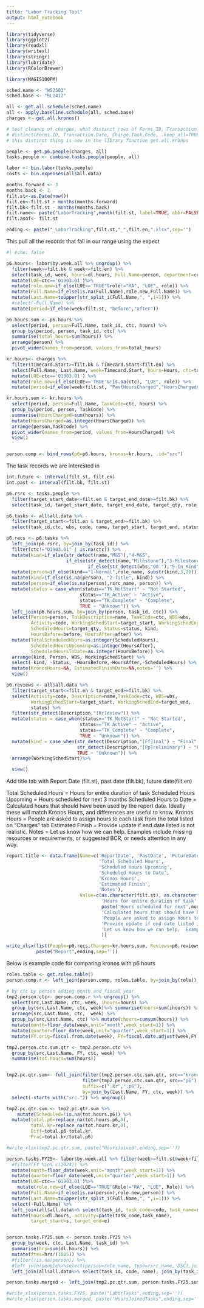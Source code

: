 ```yaml
---
title: "Labor Tracking Tool"
output: html_notebook
---
```


```r
library(tidyverse)
library(ggplot2)
library(readxl)
library(writexl)
library(stringr)
library(lubridate)
library(RColorBrewer)

library(MAGIS100PM)
```

```r
sched.name <- "WS2503"
sched.base <- "BL2412"

all <- get.all.schedule(sched.name) 
all <- apply.baseline.schedule(all, sched.base)
charges <- get.all.kronos()

# test cleanup of charges, what distinct rows of Fermi.ID, Transaction.Date, Charge.Task.Code
# distinct(Fermi.ID, Transaction.Date, Charge.Task.Code, .keep_all=TRUE) %>% 
# this distinct thing is now in the library function get.all.kronos 

people <- get.p6.people(charges, all)
tasks.people <- combine.tasks.people(people, all)

labor <- bin.labor(tasks.people)
costs <- bin.expenses(all$all.data)
```

```r
months.forward <- 3
months.back <- 2
filt.st<-as.Date(now())
filt.en<-filt.st + months(months.forward)
filt.bk<-filt.st - months(months.back)
filt.name<- paste("LaborTracking",month(filt.st, label=TRUE, abbr=FALSE))
filt.asof<- filt.st

ending <- paste("_LaborTracking",filt.st,"_",filt.en,".xlsx",sep='')
```

This pull all the records that fall in our range using the expect

```r
#| echo: false

p6.hours<- labor$by.week.all %>% ungroup() %>% 
  filter(week>=filt.bk & week<=filt.en) %>%
  select(task_id, week, hours=dl.hours, Full.Name=person, department=code, ctc=ctc, role=Role) %>%
  mutate(LOE=ctc=='Q1903.01')%>%
  mutate(role.new=if_else(LOE=='TRUE'&role!="RA", "LOE", role)) %>%
  mutate(Full.Name=if_else(is.na(Full.Name),role.new,Full.Name)) %>%
  mutate(Last.Name=toupper(str_split_i(Full.Name,", ",i=1))) %>% 
  #select(-Full.Name) %>%
  mutate(period=if_else(week<filt.st, "before","after"))

p6.hours.sum <- p6.hours %>% 
  select(period, person=Full.Name, task_id, ctc, hours) %>% 
  group_by(period, person, task_id, ctc) %>% 
  summarise(total_hours=sum(hours)) %>%
  arrange(person) %>% 
  pivot_wider(names_from=period, values_from=total_hours)
```

```r
kr.hours<- charges %>% 
  filter(Timecard.Start>=filt.bk & Timecard.Start<filt.en) %>%
  select(Full.Name, Last.Name, week=Timecard.Start, hours=Hours, ctc=taskcode, department=DSC, role=Role) %>%
  mutate(LOE=ctc=='Q1903.01') %>%
  mutate(role.new=if_else(LOE=='TRUE'&!is.na(ctc), "LOE", role)) %>%
  mutate(period=if_else(week<filt.st, "PastHoursCharged","HoursChargedAfterReportDate"))

kr.hours.sum <- kr.hours %>% 
  select(period, person=Full.Name, TaskCode=ctc, hours) %>% 
  group_by(period, person, TaskCode) %>% 
  summarise(HoursCharged=sum(hours)) %>%
  mutate(HoursCharged=as.integer(HoursCharged)) %>%
  arrange(person,TaskCode) %>% 
  pivot_wider(names_from=period, values_from=HoursCharged) %>%
  view()


person.comp <- bind_rows(p6=p6.hours, kronos=kr.hours, .id="src")

```

The task records we are interested in

```r

int.future <- interval(filt.st, filt.en)
int.past <- interval(filt.bk, filt.st)

p6.rsrc <- tasks.people %>%
  filter(target_start_date<=filt.en & target_end_date>=filt.bk) %>% 
  select(task_id, target_start_date, target_end_date, target_qty, role_name, rsrc_name)

p6.tasks <- all$all.data %>% 
  filter(target_start<=filt.en & target_end>=filt.bk) %>% 
  select(task_id,ctc, wbs, code, name, target_start, target_end, status,dur)

p6.recs <- p6.tasks %>% 
  left_join(p6.rsrc, by=join_by(task_id)) %>% 
  filter(ctc!="Q1903.01" | is.na(ctc)) %>% 
  mutate(kind=if_else(str_detect(name,"M&S"),"4-M&S",
                      if_else(str_detect(name,"Milestone"),"3-Milestone",
                              if_else(str_detect(wbs,"00."),"5-In_Kind","1-Normal")))) %>%
  mutate(person=if_else(kind=="1-Normal",role_name, substr(kind,3,20))) %>%
  mutate(kind=if_else(is.na(person), "2-Title", kind)) %>%
  mutate(person=if_else(is.na(person),rsrc_name, person)) %>%
  mutate(status = case_when(status=="TK_NotStart" ~ "Not Started", 
                           status=="TK_Active" ~ "Active",
                           status=="TK_Complete" ~ "Complete",
                           TRUE ~ "Unknown")) %>% 
  left_join(p6.hours.sum, by=join_by(person, task_id, ctc)) %>% 
  select(Person=person, TaskDescription=name, TaskCode=ctc, WBS=wbs, 
         Activity=code, WorkingSchedStart=target_start, WorkingSchedEnd=target_end,
         ScheduledHours=target_qty, Status=status, kind, 
         HoursBefore=before, HoursAfter=after) %>%
  mutate(TotalScheduledHours=as.integer(ScheduledHours),
         ScheduledHoursUpcoming=as.integer(HoursAfter),
         ScheduledHoursToDate=as.integer(HoursBefore)) %>%
  arrange(kind, Person, WBS, WorkingSchedStart) %>%
  select(-kind, -Status, -HoursBefore,-HoursAfter,-ScheduledHours) %>% 
  mutate(KronosHours=NA, EstimatedFinishDate=NA,notes='') %>% 
  view()

```

```r
p6.reviews <- all$all.data %>% 
  filter(target_start<=filt.en & target_end>=filt.bk) %>% 
  select(Activity=code, Description=name,TaskCode=ctc, WBS=wbs,
         WorkingSchedStart=target_start, WorkingSchedEnd=target_end, 
         status) %>%
  filter(str_detect(Description,"[Rr]eview")) %>%
  mutate(status = case_when(status=="TK_NotStart" ~ "Not Started", 
                           status=="TK_Active" ~ "Active",
                           status=="TK_Complete" ~ "Complete",
                           TRUE ~ "Unknown")) %>% 
  mutate(kind = case_when(str_detect(Description,"[Ff]inal") ~ "Final", 
                          str_detect(Description,"[Pp]reliminary") ~ "Preliminary",
                          TRUE ~ "Unknown")) %>% 
  arrange(WorkingSchedStart)%>%

  view()

```

Add title tab with Report Date (filt.st), past date (filt.bk), future date(filt.en)

Total Scheduled Hours = Hours for entire duration of task
Scheduled Hours Upcoming = Hours scheduled for next 3 months
Scheduled Hours to Date = Calculated hours that should have been used by the report date.  Ideally these will match Kronos Hours, and differences are useful to know.
Kronos Hours = People are asked to assign hours to each task from the total listed on “Charges” tab
Estimated Finish = Provide update if end date listed is not realistic.
Notes = Let us know how we can help.  Examples include missing resources or requirements, or suggested BCR, or needs attention in any way.

```r

report.title <- data.frame(Name=c('ReportDate', 'PastDate', 'FutureDate',
                                  'Total Scheduled Hours', 
                                  'Scheduled Hours Upcoming', 
                                  'Scheduled Hours to Date',
                                  'Kronos Hours', 
                                  'Estimated Finish', 
                                  'Notes'),
                           Value=c(as.character(filt.st), as.character(filt.bk), as.character(filt.en),
                                   'Hours for entire duration of task',
                                   paste('Hours scheduled for next',months.forward,'months'),
                                   'Calculated hours that should have been used by the report date.  Ideally these will match Kronos Hours, and differences are useful to know',
                                   'People are asked to assign hours to each task from the total listed on “Charges” tab',
                                   'Provide update if end date listed is not realistic',
                                   'Let us know how we can help.  Examples include missing resources or requirements, or suggested BCR, or needs attention in any way'
                                   ))

write_xlsx(list(People=p6.recs,Charges=kr.hours.sum, Reviews=p6.reviews, TitleSheet=report.title), 
           paste("Report",ending,sep=''))

```

Below is example code for comparing kronos with p6 hours

```r
roles.table <- get.roles.table()
person.comp.r <- left_join(person.comp, roles.table, by=join_by(role))

# by ctc by person adding month and fiscal year
tmp2.person.ctc<- person.comp.r %>% ungroup() %>%
  select(src,Last.Name, ctc, week, ihours=hours) %>%
  group_by(src,Last.Name, ctc, week)%>% summarise(hours=sum(ihours)) %>%
  arrange(src,Last.Name, ctc,  week) %>% 
  group_by(src,Last.Name, ctc) %>% mutate(chours=cumsum(hours)) %>%
  mutate(month=floor_date(week,unit="month",week_start=1)) %>%
  mutate(quarter=floor_date(week,unit="quarter",week_start=1)) %>%
  mutate(FY.orig=fiscal.from.date(week), FY=fiscal.date.adjust(week,FY.orig))

tmp2.person.ctc.sum.qtr <- tmp2.person.ctc %>% 
  group_by(src,Last.Name, FY, ctc, week) %>%
  summarise(tot.hours=sum(hours))


tmp2.pc.qtr.sum<- full_join(filter(tmp2.person.ctc.sum.qtr, src=="kronos"),
                            filter(tmp2.person.ctc.sum.qtr, src=="p6"),
                            suffix=c(".kr",".p6"),
                            by=join_by(Last.Name, FY, ctc, week)) %>%
  select(-starts_with("src.")) %>% ungroup()

tmp2.pc.qtr.sum <- tmp2.pc.qtr.sum %>% 
    mutate(Scheduled=!is.na(tot.hours.p6)) %>%
  mutate(total.p6=replace_na(tot.hours.p6,0),
         total.kr=replace_na(tot.hours.kr,0),
         Diff=total.p6-total.kr,
         Frac=total.kr/total.p6)

#write_xlsx(tmp2.pc.qtr.sum, paste("HoursJoined",ending,sep=''))

person.tasks.FY25<- labor$by.week.all %>% filter(week>=filt.st&week<filt.en) %>%
  #filter(FY %in% c(2024)) %>%
  mutate(month=floor_date(week,unit="month",week_start=1)) %>%
  mutate(quarter=floor_date(week,unit="quarter",week_start=1)) %>%
  mutate(LOE=ctc=='Q1903.01')%>%
    mutate(role.new=if_else(LOE=='TRUE'&Role!="RA", "LOE", Role)) %>%
  mutate(Full.Name=if_else(is.na(person),role.new,person)) %>%
  mutate(Last.Name=toupper(str_split_i(Full.Name,", ",i=1))) %>% 
  select(-Full.Name) %>% 
  left_join(all$all.data%>% select(task_id, task_code=code, task_name=name), join_by(task_id)) %>% 
  mutate(hours=dl.hours, activity=paste(task_code,task_name), 
         target_start=s, target_end=e)


person.tasks.FY25.sum <- person.tasks.FY25 %>%
  group_by(week, ctc, Last.Name, task_id) %>%
  summarise(hrs=sum(dl.hours)) %>% 
  mutate(ftes=hrs/(1805)) %>%
  #filter(!is.na(person)) %>%
  #left_join(people%>%select(person=role_name, type=rsrc_name, DSC),join_by(type,person) ) %>%
  left_join(all$all.data%>% select(task_id, code, name), join_by(task_id))

person.tasks.merged <- left_join(tmp2.pc.qtr.sum, person.tasks.FY25.sum, by=join_by(week, ctc, Last.Name))

#write_xlsx(person.tasks.FY25, paste("LaborTasks",ending,sep=''))
#write_xlsx(person.tasks.merged, paste("HoursJoinedTasks",ending,sep=''))


```

